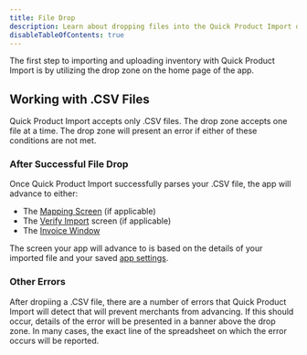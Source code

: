 ```yaml
---
title: File Drop
description: Learn about dropping files into the Quick Product Import drop zone.
disableTableOfContents: true
---
```


The first step to importing and uploading inventory with Quick Product Import is by utilizing the drop zone on the home page of the app.

## Working with .CSV Files

Quick Product Import accepts only .CSV files. The drop zone accepts one file at a time. The drop zone will present an error if either of these conditions are not met.

### After Successful File Drop

Once Quick Product Import successfully parses your .CSV file, the app will advance to either:

- The [Mapping Screen](/features/mapping) (if applicable)
- The [Verify Import](/features/verify-import) screen (if applicable)
- The [Invoice Window](/features/invoice-window)

The screen your app will advance to is based on the details of your imported file and your saved [app settings](/features/settings).

### Other Errors

After dropiing a .CSV file, there are a number of errors that Quick Product Import will detect that will prevent merchants from advancing. If this should occur, details of the error will be presented in a banner above the drop zone. In many cases, the exact line of the spreadsheet on which the error occurs will be reported.
